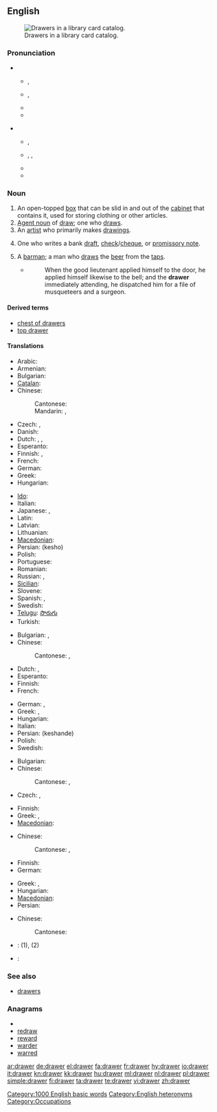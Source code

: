 {{wikipedia}}
==English==
[[Image:Schlagwortkatalog.jpg|thumb|right|Drawers in a library card catalog.]]

===Pronunciation===
* {{qualifier|box}}
** {{a|UK}} {{IPA|/dɹɔː(ɹ)/}}, {{SAMPA|/drO:(ə)(r)/}}
** {{a|US}} {{IPA|/dɹɔɹ/}}, {{SAMPA|/drOr/}}
** {{audio|en-us-drawer.ogg|Audio (US)}}
** {{rhymes|ɔː(r)}}

* {{qualifier|person}}
** {{a|UK}} {{IPA|/ˈdɹɔː.ə(ɹ)/}}, {{SAMPA|/"drO:.@(r)/}}
** {{a|US}} {{enPR|drô'ər}}, {{IPA|/ˈdɹɑ.ɚ/|/ˈdɹɔ.ɚ/|/ˈdɹɔɹɚ/}}, {{SAMPA|/"drA@`/|/"drO@`/|/drOr@`/}}
** {{audio|en-us-drawer-one_who_draws.ogg|Audio (US)}}
** {{rhymes|ɔːə(r)}}

===Noun===
{{en-noun}}

# An open-topped [[box]] that can be slid in and out of the [[cabinet]] that contains it, used for storing clothing or other articles.
# [[agent noun|Agent noun]] of [[draw]]; one who [[draw]]s.
# An [[artist]] who primarily makes [[drawing]]s.
# {{banking}} One who writes a bank [[draft]], [[check]]/[[cheque]], or [[promissory note]].
# A [[barman]]; a man who [[draw]]s the [[beer]] from the [[tap]]s.
#* {{RQ:Fielding Tom Jones|VII|xii}}
#*: When the good lieutenant applied himself to the door, he applied himself likewise to the bell; and the '''drawer''' immediately attending, he dispatched him for a file of musqueteers and a surgeon.

====Derived terms====
* [[chest of drawers]]
* [[top drawer]]<!--adjective: of highest importance-->

====Translations====
{{trans-top|open-topped box in a cabinet used for storing}}
* Arabic: {{t|ar|جارور|m|tr=jaaruur}}
* Armenian: {{t-|hy|դարակ|tr=darak}}
* Bulgarian: {{t|bg|чекмедже|n}}
* [[Catalan]]: {{t|ca|calaix|m}}
* Chinese:
*: Cantonese: {{tø|yue|櫃桶|tr=kwai t'ung|sc=Hant}}
*: Mandarin: {{t-|cmn|抽屜|sc=Hani}}, {{t-|cmn|抽屉|tr=chōuti|sc=Hani}}
* Czech: {{t+|cs|zásuvka|f}}, {{t-|cs|šuplík|m}}
* Danish: {{t|da|skuffe|c}}
* Dutch: {{t+|nl|lade}}, {{t+|nl|la}}, {{qualifier|Flemish}} {{t+|nl|schuif}}
* Esperanto: {{t|eo|tirkesto|xs=Esperanto}}
* Finnish: {{t+|fi|vetolaatikko}}, {{t+|fi|laatikko}}
* French: {{t+|fr|tiroir|m}}
* German: {{t+|de|Schublade|f}}
* Greek: {{t+|el|συρτάρι|n|tr=sirtári}}
* Hungarian: {{t+|hu|fiók}}
{{trans-mid}}
* [[Ido]]: {{t-|io|tir-kesto|xs=Ido}}
* Italian: {{t+|it|cassetto|m}}
* Japanese: {{t|ja|引き出し|tr=ひきだし, hikidashi}}, {{t|ja|引出し|tr=ひきだし, hikidashi}}
* Latin: {{t-|la|loculus}}
* Latvian: {{t|lv|atvilktne|f}}
* Lithuanian: {{t|lt|stalčius|m}}
* [[Macedonian]]: {{t|mk|фиока|f|tr=fióka}}
* Persian: {{fa-Arab|[[کشو|کِشو]]}} (kesho)
* Polish: {{t+|pl|szuflada|f}}
* Portuguese: {{t+|pt|gaveta|f}}
* Romanian: {{t+|ro|sertar|n}}
* Russian: {{t+|ru|ящик|m|tr=jáščik}}, {{t|ru|выдвижной ящик|m|tr=vydvižnój jáščik}}
* [[Sicilian]]: {{t+|scn|casciuni|m|xs=Sicilian}}
* Slovene: {{t+|sl|predal|m}}
* Spanish: {{t+|es|cajón|m}}, {{t-|es|gaveta|f}} {{qualifier|Cuba|Spain's Canary Islands|Venezuela}}
* Swedish: {{t|sv|byrålåda}}
* [[Telugu]]: [[సొరుగు]]
* Turkish: {{t|tr|çekmece}}
{{trans-bottom}}

{{trans-top|one who draws something}}
* Bulgarian: {{t|bg|чертожник}},{{t|bg|рисувач|m}}
* Chinese:
*: Cantonese: {{tø|yue|抽嘢嘅人|tr=ts'au ye ge yan|sc=Hant}}, {{tø|yue|抽獎人|tr=ts'au ts'eung yan|sc=Hant}}
* Dutch: {{t+|nl|tekenaar|m}}, {{t|nl|tekenares|f}}
* Esperanto: {{t|eo|desegnisto|xs=Esperanto}}
* Finnish: {{t-|fi|piirtäjä}}
* French: {{t+|fr|dessinateur|m}}
{{trans-mid}}
* German: {{t+|de|Zeichner|m}}, {{t+|de|Zeichnerin|f}}
* Greek: {{t+|el|σχεδιαστής|m|tr=skheδiastís}}, {{t+|el|σχεδιάστρια|f|tr=skheδiástria}}
* Hungarian: {{t-|hu|rajzoló}}
* Italian: {{t+|it|disegnatore|m}}
* Persian: {{fa-Arab|[[کشنده|کِشَنده]]}} (keshande)
* Polish: {{t|pl|rysownik|m}}
* Swedish: {{t|sv|tecknare|c}}
{{trans-bottom}}

{{trans-top|artist who primarily makes drawings}}
* Bulgarian: {{t|bg|график|m}}
* Chinese:
*: Cantonese: {{tø|yue|畫師|tr=wa shi|sc=Hant}}, {{tø|yue|畫家|tr=wa ka|sc=Hant}}
* Czech: {{t-|cs|kreslíř|m}}, {{t|cs|kreslířka|f}}
{{trans-mid}}
* Finnish: {{t-|fi|piirtäjä}}
* Greek: {{t+|el|σχεδιαστής|m|tr=skheδiastís}}, {{t+|el|σχεδιάστρια|f|tr=skheδiástria}}
* [[Macedonian]]: {{t|mk|цртач|m|tr=c'rtač}}
{{trans-bottom}}

{{trans-top|one who writes a bank draft, check/cheque or promissory note}}
* Chinese:
*: Cantonese: {{tø|yue|發票人|tr=fat piu yan|sc=Hant}}, {{tø|yue|寫票人|tr=se piu yan|sc=Hant}}
* Finnish: {{t-|fi|asettaja}}
* German: {{t|de|Aussteller|m}}
{{trans-mid}}
* Greek: {{t+|el|εκδότης|m|tr=ekδótis}}, {{t+|el|εκδότρια|f|tr=ekδótria}}
* Hungarian: {{t-|hu|kiállító}}
* [[Macedonian]]: {{t|mk|трасант|m|tr=trasánt}}
* Persian: {{t|fa|نویسنده چِک|alt=نویسنده چِک، کسی که چِک کِشیده|tr=nevisandeye chek}}
{{trans-bottom}}

{{trans-top|a barman}}
* Chinese:
*: Cantonese: {{tø|yue|酒保|tr=tsau po|sc=Hant}}
{{trans-mid}}
{{trans-bottom}}

{{checktrans-top}}
* {{ttbc|Breton}}: {{t|br|tiretenn|f|xs=Breton}} (1), {{t|br|tresour|m|xs=Breton}} (2)
* {{ttbc|Indonesian}}: {{t-|id|laci|xs=Indonesian}} <!-- not verified -->
{{trans-bottom}}

===See also===
* [[drawers]]<!--underwear-->

===Anagrams===
* {{alphagram|aderrw}}
* [[redraw#English|redraw]]
* [[reward#English|reward]]
* [[warder#English|warder]]
* [[warred#English|warred]]

[[Category:1000 English basic words]]
[[Category:English heteronyms]]
[[Category:Occupations]]

[[ar:drawer]]
[[de:drawer]]
[[el:drawer]]
[[fa:drawer]]
[[fr:drawer]]
[[hy:drawer]]
[[io:drawer]]
[[it:drawer]]
[[kn:drawer]]
[[kk:drawer]]
[[hu:drawer]]
[[ml:drawer]]
[[nl:drawer]]
[[pl:drawer]]
[[simple:drawer]]
[[fi:drawer]]
[[ta:drawer]]
[[te:drawer]]
[[vi:drawer]]
[[zh:drawer]]